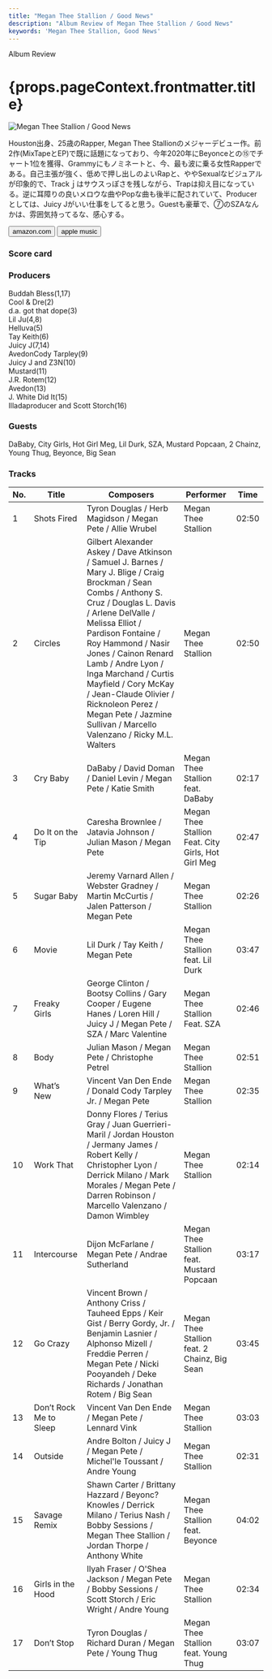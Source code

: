 ```yaml
---
title: "Megan Thee Stallion / Good News"
description: "Album Review of Megan Thee Stallion / Good News"
keywords: 'Megan Thee Stallion, Good News'
---
```




<p className="largeP">Album Review</p>
<h1 className="h1--no--margin">{props.pageContext.frontmatter.title}</h1>

<Row  className="image-card-group">
	<Column colMd={"3"} colLg={"4"} noGutterMdLeft="">
       <ImageCard>

![Megan Thee Stallion / Good News](../../images/cd/megantheestallion1L.jpg) 

</ImageCard>
	</Column>
	<Column colMd={"4"} colLg={"8"} noGutterMdLeft="">
	<p>
	Houston出身、25歳のRapper, Megan Thee Stallionのメジャーデビュー作。前2作(MixTapeとEP)で既に話題になっており、今年2020年にBeyonceとの⑮でチャート1位を獲得、Grammyにもノミネートと、今、最も波に乗る女性Rapperである。自己主張が強く、低めで押し出しのよいRapと、ややSexualなビジュアルが印象的で、Trackｊはサウスっぽさを残しながら、Trapは抑え目になっている。逆に耳障りの良いメロウな曲やPopな曲も後半に配されていて、Producerとしては、Juicy Jがいい仕事をしてると思う。Guestも豪華で、⑦のSZAなんかは、雰囲気持ってるな、感心する。</p>
	<div>
	  <Button href="https://amzn.to/38XMlD1" kind="primary" size="small" renderIcon={ArrowUpRight24}>
      amazon.com
    </Button>
    <Button href="https://apple.co/3b62Tf1" kind="tertiary" size="small" renderIcon={ArrowUpRight24}>
      apple music
    </Button>
	</div>
	</Column>
</Row>
<Row >
	<Column colMd={"4"} colLg={"4"} noGutterMdLeft="">
<div>
  <h3>Score card</h3>
	<SliderJS1 value="2" />
  <SliderJS2 value="1" />
	<SliderJS3 value="1" />
  <SliderJS4 value="9" />
</div>
</Column>
<Column colMd={"8"} colLg={"8"} noGutterMdLeft="">
<div>
<h3>Producers</h3>
<p>
	Buddah Bless(1,17)
  <br/>Cool & Dre(2)
  <br/>d.a. got that dope(3)
  <br/>Lil Ju(4,8)
  <br/>Helluva(5)
  <br/>Tay Keith(6)
  <br/>Juicy J(7,14)
  <br/>AvedonCody Tarpley(9)
  <br/>Juicy J and Z3N(10)
  <br/>Mustard(11)
  <br/>J.R. Rotem(12)
  <br/>Avedon(13)
  <br/>J. White Did It(15)
  <br/>Illadaproducer and Scott Storch(16)
</p>
<h3>Guests</h3>
<p>
	DaBaby, City Girls, Hot Girl Meg, Lil Durk, SZA, Mustard Popcaan, 2 Chainz, Young Thug, Beyonce, Big Sean
</p>
</div>
</Column>
</Row>

<h3>Tracks</h3>

| No. |	 Title                 |	 Composers                                                                                                                                                                                                                                                                                                                                                                                                                          |	 Performer                                         | Time	 |
| --- |	---------------------- | ------------------------------------------------------------------------------------------------------------------------------------------------------------------------------------------------------------------------------------------------------------------------------------------------------------------------------------------------------------------------------------------------------------------------------------ | -------------------------------------------------- | ----- |
|	1	  |	Shots Fired            | Tyron Douglas / Herb Magidson / Megan Pete / Allie Wrubel                                                                                                                                                                                                                                                                                                                                                                           	|	Megan Thee Stallion                                | 02:50 |
|	2	  |	Circles                | Gilbert Alexander Askey / Dave Atkinson / Samuel J. Barnes / Mary J. Blige / Craig Brockman / Sean Combs / Anthony S. Cruz / Douglas L. Davis / Arlene DelValle / Melissa Elliot / Pardison Fontaine / Roy Hammond / Nasir Jones / Cainon Renard Lamb / Andre Lyon / Inga Marchand / Curtis Mayfield / Cory McKay / Jean-Claude Olivier / Ricknoleon Perez / Megan Pete / Jazmine Sullivan / Marcello Valenzano / Ricky M.L. Walters	|	Megan Thee Stallion                                | 02:50 |
|	3	  |	Cry Baby               | DaBaby / David Doman / Daniel Levin / Megan Pete / Katie Smith                                                                                                                                                                                                                                                                                                                                                                      	|	Megan Thee Stallion feat. DaBaby                   | 02:17 |
|	4	  |	Do It on the Tip       | Caresha Brownlee / Jatavia Johnson / Julian Mason / Megan Pete                                                                                                                                                                                                                                                                                                                                                                      	|	Megan Thee Stallion Feat. City Girls, Hot Girl Meg | 02:47 |
|	5	  |	Sugar Baby             | Jeremy Varnard Allen / Webster Gradney / Martin McCurtis / Jalen Patterson / Megan Pete                                                                                                                                                                                                                                                                                                                                             	|	Megan Thee Stallion                                | 02:26 |
|	6	  |	Movie                  | Lil Durk / Tay Keith / Megan Pete                                                                                                                                                                                                                                                                                                                                                                                                   	|	Megan Thee Stallion feat. Lil Durk                 | 03:47 |
|	7	  |	Freaky Girls           | George Clinton / Bootsy Collins / Gary Cooper / Eugene Hanes / Loren Hill / Juicy J / Megan Pete / SZA / Marc Valentine                                                                                                                                                                                                                                                                                                             	|	Megan Thee Stallion Feat. SZA                      | 02:46 |
|	8	  |	Body                   | Julian Mason / Megan Pete / Christophe Petrel                                                                                                                                                                                                                                                                                                                                                                                       	|	Megan Thee Stallion                                | 02:51 |
|	9	  |	What’s New             | Vincent Van Den Ende / Donald Cody Tarpley Jr. / Megan Pete                                                                                                                                                                                                                                                                                                                                                                         	|	Megan Thee Stallion                                | 02:35 |
|	10	|	Work That              | Donny Flores / Terius Gray / Juan Guerrieri-Maril / Jordan Houston / Jermany James / Robert Kelly / Christopher Lyon / Derrick Milano / Mark Morales / Megan Pete / Darren Robinson / Marcello Valenzano / Damon Wimbley                                                                                                                                                                                                            	|	Megan Thee Stallion                                | 02:14 |
|	11	|	Intercourse            | Dijon McFarlane / Megan Pete / Andrae Sutherland                                                                                                                                                                                                                                                                                                                                                                                    	|	Megan Thee Stallion feat. Mustard Popcaan          | 03:17 |
|	12	|	Go Crazy               | Vincent Brown / Anthony Criss / Tauheed Epps / Keir Gist / Berry Gordy, Jr. / Benjamin Lasnier / Alphonso Mizell / Freddie Perren / Megan Pete / Nicki Pooyandeh / Deke Richards / Jonathan Rotem / Big Sean                                                                                                                                                                                                                        	|	Megan Thee Stallion feat. 2 Chainz, Big Sean       | 03:45 |
|	13	|	Don’t Rock Me to Sleep | Vincent Van Den Ende / Megan Pete / Lennard Vink                                                                                                                                                                                                                                                                                                                                                                                    	|	Megan Thee Stallion                                | 03:03 |
|	14	|	Outside                | Andre Bolton / Juicy J / Megan Pete / Michel'le Toussant / Andre Young                                                                                                                                                                                                                                                                                                                                                              	|	Megan Thee Stallion                                | 02:31 |
|	15	|	Savage Remix           | Shawn Carter / Brittany Hazzard / Beyonc? Knowles / Derrick Milano / Terius Nash / Bobby Sessions / Megan Thee Stallion / Jordan Thorpe / Anthony White                                                                                                                                                                                                                                                                             	|	Megan Thee Stallion feat. Beyonce                  | 04:02 |
|	16	|	Girls in the Hood      | Ilyah Fraser / O'Shea Jackson / Megan Pete / Bobby Sessions / Scott Storch / Eric Wright / Andre Young                                                                                                                                                                                                                                                                                                                              	|	Megan Thee Stallion                                | 02:34 |
|	17	|	Don’t Stop             | Tyron Douglas / Richard Duran / Megan Pete / Young Thug                                                                                                                                                                                                                                                                                                                                                                             	|	Megan Thee Stallion feat. Young Thug               | 03:07 |
